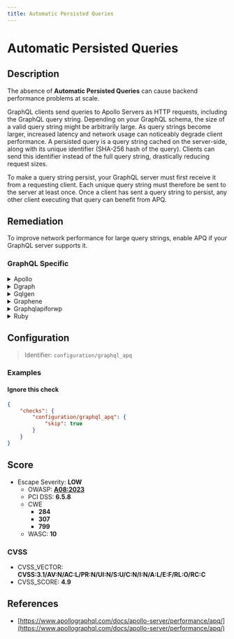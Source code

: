 ```yaml
---
title: Automatic Persisted Queries
---
```


# Automatic Persisted Queries

## Description

The absence of **Automatic Persisted Queries** can cause backend performance problems at scale.

GraphQL clients send queries to Apollo Servers as HTTP requests, including the GraphQL query string.
Depending on your GraphQL schema, the size of a valid query string might be arbitrarily large. As query strings become larger, increased latency and network usage can noticeably degrade client performance.
A persisted query is a query string cached on the server-side, along with its unique identifier (SHA-256 hash of the query). Clients can send this identifier instead of the full query string, drastically reducing request sizes.

To make a query string persist, your GraphQL server must first receive it from a requesting client. Each unique query string must therefore be sent to the server at least once. Once a client has sent a query string to persist, any other client executing that query can benefit from APQ.


## Remediation

To improve network performance for large query strings, enable APQ if your GraphQL server supports it.



### GraphQL Specific

<details>
    <summary>Apollo</summary>

Enable Automatic Persisted queries.
For a complete guide on how to do so, see [Apollo's Automatic Persisted Queries documentation](https://www.apollographql.com/docs/apollo-server/performance/apq/).


</details>

<details>
    <summary>Dgraph</summary>

For a complete guide on the matter, see [dgraph's Persisted Queries documentation](https://dgraph.io/docs/graphql/queries/persistent-queries/).


</details>

<details>
    <summary>Gqlgen</summary>

Enable Automatic persisted Queries
For a complete guide on how to do so, see [gqlgen's Automatic Persisted Queries documentation](https://gqlgen.com/reference/apq/).


</details>

<details>
    <summary>Graphene</summary>

Automatic Persisted Queries are not supported by Graphene alone.

However, if you use Graphene with [Django](https://github.com/graphql-python/graphene-django), the [django-graphql-persist](https://github.com/flavors/django-graphql-persist) library allows you to implement Automatic Persisted Queries.


</details>

<details>
    <summary>Graphqlapiforwp</summary>

Automatic Persisted Queries on graphqlapiforwp are different than with other engines.
Learn more on [graphqlapiforwp's Persisted Query guide](https://graphql-api.com/guides/use/creating-a-persisted-query/). You can also implement custom persisted queries using [WP GraphQL Lock](https://github.com/valu-digital/wp-graphql-lock).


</details>

<details>
    <summary>Ruby</summary>

Add graphql-persisted_queries to your Gemfile `gem 'graphql-persisted_queries'` and add the plugin to your schema class:

```ruby
class GraphqlSchema < GraphQL::Schema
  use GraphQL::PersistedQueries
end
```

Pass the `:extensions` argument as part of a context to all calls of `GraphqlSchema#execute`,
usually it happens in `GraphqlController`, `GraphqlChannel` and tests:

```ruby
GraphqlSchema.execute(
  params[:query],
  variables: ensure_hash(params[:variables]),
  context: {
    extensions: ensure_hash(params[:extensions])
  },
  operation_name: params[:operationName]
)
```

Source: [https://github.com/DmitryTsepelev/graphql-ruby-persisted_queries](https://github.com/DmitryTsepelev/graphql-ruby-persisted_queries).


</details>

## Configuration

> Identifier: `configuration/graphql_apq`



### Examples



#### Ignore this check

```json
{
    "checks": {
        "configuration/graphql_apq": {
            "skip": true
        }
    }
}
```




## Score

- Escape Severity: **<span className="low-severity">LOW</span>**
  - OWASP: **[A08:2023](https://github.com/OWASP/API-Security/blob/master/editions/2023/en/0xa8-lack-of-protection-from-automated-threats.md)**
  - PCI DSS: **6.5.8**
  - CWE
    - **284**
    - **307**
    - **799**
  - WASC: **10**
  
  

### CVSS

- CVSS_VECTOR: **CVSS:3.1/AV:N/AC:L/PR:N/UI:N/S:U/C:N/I:N/A:L/E:F/RL:O/RC:C**
- CVSS_SCORE: **4.9**

## References

- [https://www.apollographql.com/docs/apollo-server/performance/apq/](https://www.apollographql.com/docs/apollo-server/performance/apq/)
  